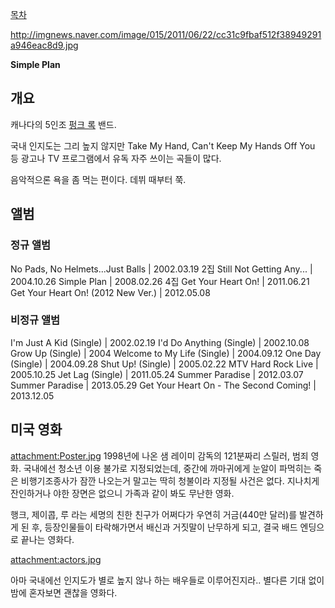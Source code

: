 [[목차]]

http://imgnews.naver.com/image/015/2011/06/22/cc31c9fbaf512f38949291a946eac8d9.jpg

'''Simple Plan'''

== 개요 ==

캐나다의 5인조 [[펑크 록]] 밴드.

국내 인지도는 그리 높지 않지만 Take My Hand, Can't Keep My Hands Off You 등 광고나 TV 프로그램에서 유독 자주 쓰이는 곡들이 많다.

음악적으론 욕을 좀 먹는 편이다. 데뷔 때부터 쭉.

== 앨범 ==
=== 정규 앨범 ===

No Pads, No Helmets...Just Balls | 2002.03.19
2집 Still Not Getting Any... | 2004.10.26
Simple Plan | 2008.02.26
4집 Get Your Heart On! | 2011.06.21
Get Your Heart On! (2012 New Ver.) | 2012.05.08

=== 비정규 앨범 ===

I'm Just A Kid (Single) | 2002.02.19
I'd Do Anything (Single) | 2002.10.08
Grow Up (Single) | 2004
Welcome to My Life (Single) | 2004.09.12
One Day (Single) | 2004.09.28
Shut Up! (Single) | 2005.02.22
MTV Hard Rock Live | 2005.10.25
Jet Lag (Single) | 2011.05.24
Summer Paradise | 2012.03.07
Summer Paradise | 2013.05.29
Get Your Heart On - The Second Coming! | 2013.12.05



== 미국 영화 ==
attachment:Poster.jpg
1998년에 나온 샘 레이미 감독의 121분짜리 스릴러, 범죄 영화. 국내에선 청소년 이용 불가로 지정되었는데, 중간에 까마귀에게 눈알이 파먹히는 죽은 비행기조종사가 잠깐 나오는거 말고는 딱히 청불이라 지정될 사건은 없다. 지나치게 잔인하거나 야한 장면은 없으니 가족과 같이 봐도 무난한 영화.

행크, 제이콥, 루 라는 세명의 친한 친구가 어쩌다가 우연히 거금(440만 달러)를 발견하게 된 후, 등장인물들이 타락해가면서 배신과 거짓말이 난무하게 되고, 결국 배드 엔딩으로 끝나는 영화다.

attachment:actors.jpg

아마 국내에선 인지도가 별로 높지 않나 하는 배우들로 이루어진지라.. 별다른 기대 없이 밤에 혼자보면 괜찮을 영화다.
